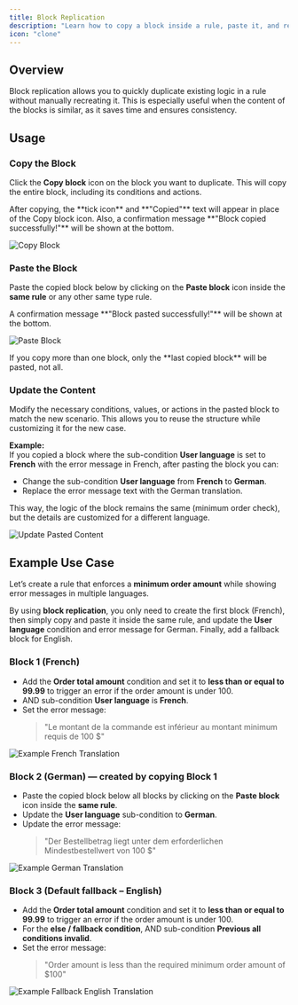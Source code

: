 ```yaml
---
title: Block Replication
description: "Learn how to copy a block inside a rule, paste it, and reuse it."
icon: "clone"
---
```


## Overview
Block replication allows you to quickly duplicate existing logic in a rule without manually recreating it. This is especially useful when the content of the blocks is similar, as it saves time and ensures consistency.

## Usage
### Copy the Block

Click the **Copy block** icon on the block you want to duplicate. This will copy the entire block, including its conditions and actions.

<Note>
After copying, the **tick icon** and **"Copied"** text will appear in place of the Copy block icon. Also, a confirmation message **"Block copied successfully!"** will be shown at the bottom.
</Note>

<img
  src="/images/advanced/block-replication/copy-block.webp"
  alt="Copy Block"
/>

### Paste the Block
Paste the copied block below by clicking on the **Paste block** icon inside the **same rule** or any other same type rule.

<Note>
A confirmation message **"Block pasted successfully!"** will be shown at the bottom.
</Note>

<img
  src="/images/advanced/block-replication/paste-block.webp"
  alt="Paste Block"
/>

<Warning>
If you copy more than one block, only the **last copied block** will be pasted, not all.
</Warning>

### Update the Content
Modify the necessary conditions, values, or actions in the pasted block to match the new scenario. This allows you to reuse the structure while customizing it for the new case.

**Example:**  
If you copied a block where the sub-condition **User language** is set to **French** with the error message in French, after pasting the block you can:  
- Change the sub-condition **User language** from **French** to **German**.
- Replace the error message text with the German translation.  

This way, the logic of the block remains the same (minimum order check), but the details are customized for a different language.

<img
  src="/images/advanced/block-replication/update-pasted-content.webp"
  alt="Update Pasted Content"
/>

## Example Use Case

Let’s create a rule that enforces a **minimum order amount** while showing error messages in multiple languages.  

By using **block replication**, you only need to create the first block (French), then simply copy and paste it inside the same rule, and update the **User language** condition and error message for German. Finally, add a fallback block for English.  

### Block 1 (French)
- Add the **Order total amount** condition and set it to **less than or equal to 99.99** to trigger an error if the order amount is under 100.  
- AND sub-condition **User language** is **French**.  
- Set the error message:  
  > "Le montant de la commande est inférieur au montant minimum requis de 100 $"

<img
  src="/images/advanced/translations/example-french-translation.webp"
  alt="Example French Translation"
/>

### Block 2 (German) — created by copying Block 1
- Paste the copied block below all blocks by clicking on the **Paste block** icon inside the **same rule**.  
- Update the **User language** sub-condition to **German**.  
- Update the error message:  
  > "Der Bestellbetrag liegt unter dem erforderlichen Mindestbestellwert von 100 $"

<img
  src="/images/advanced/translations/example-german-translation.webp"
  alt="Example German Translation"
/>

### Block 3 (Default fallback – English)
- Add the **Order total amount** condition and set it to **less than or equal to 99.99** to trigger an error if the order amount is under 100.  
- For the **else / fallback condition**, AND sub-condition **Previous all conditions invalid**.   
- Set the error message:  
  > "Order amount is less than the required minimum order amount of $100"

<img
  src="/images/advanced/translations/example-fallback-english-translation.webp"
  alt="Example Fallback English Translation"
/>

